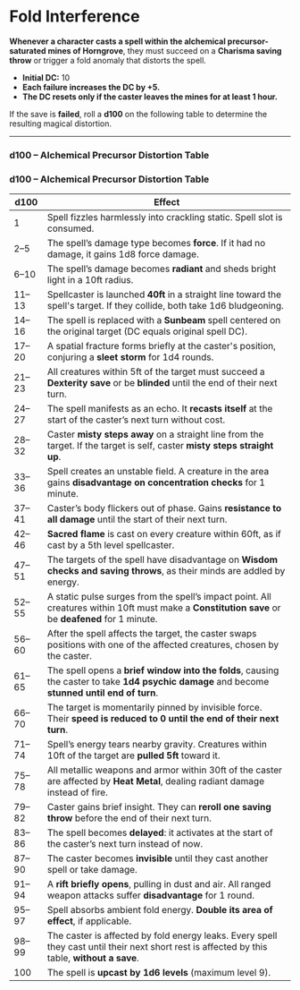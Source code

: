 # Fold Interference

**Whenever a character casts a spell within the alchemical precursor-saturated mines of Horngrove**, they must succeed on a **Charisma saving throw** or trigger a fold anomaly that distorts the spell.

- **Initial DC:** 10
- **Each failure increases the DC by +5.**
- **The DC resets only if the caster leaves the mines for at least 1 hour.**

If the save is **failed**, roll a **d100** on the following table to determine the resulting magical distortion.

---

### d100 – Alchemical Precursor Distortion Table

### d100 – Alchemical Precursor Distortion Table

| d100  | Effect                                                                                                                                            |
| ----- | ------------------------------------------------------------------------------------------------------------------------------------------------- |
| 1     | Spell fizzles harmlessly into crackling static. Spell slot is consumed.                                                                           |
| 2–5   | The spell’s damage type becomes **force**. If it had no damage, it gains 1d8 force damage.                                                        |
| 6–10  | The spell’s damage becomes **radiant** and sheds bright light in a 10ft radius.                                                                   |
| 11–13 | Spellcaster is launched **40ft** in a straight line toward the spell's target. If they collide, both take 1d6 bludgeoning.                        |
| 14–16 | The spell is replaced with a **Sunbeam** spell centered on the original target (DC equals original spell DC).                                     |
| 17–20 | A spatial fracture forms briefly at the caster's position, conjuring a **sleet storm** for 1d4 rounds.                                            |
| 21–23 | All creatures within 5ft of the target must succeed a **Dexterity save** or be **blinded** until the end of their next turn.                      |
| 24–27 | The spell manifests as an echo. It **recasts itself** at the start of the caster’s next turn without cost.                                        |
| 28–32 | Caster **misty steps away** on a straight line from the target. If the target is self, caster **misty steps straight up**.                        |
| 33–36 | Spell creates an unstable field. A creature in the area gains **disadvantage on concentration checks** for 1 minute.                              |
| 37–41 | Caster’s body flickers out of phase. Gains **resistance to all damage** until the start of their next turn.                                       |
| 42–46 | **Sacred flame** is cast on every creature within 60ft, as if cast by a 5th level spellcaster.                                                    |
| 47–51 | The targets of the spell have disadvantage on **Wisdom checks and saving throws**, as their minds are addled by energy.                           |
| 52–55 | A static pulse surges from the spell’s impact point. All creatures within 10ft must make a **Constitution save** or be **deafened** for 1 minute. |
| 56–60 | After the spell affects the target, the caster swaps positions with one of the affected creatures, chosen by the caster.                          |
| 61–65 | The spell opens a **brief window into the folds**, causing the caster to take **1d4 psychic damage** and become **stunned until end of turn**.    |
| 66–70 | The target is momentarily pinned by invisible force. Their **speed is reduced to 0 until the end of their next turn**.                            |
| 71–74 | Spell’s energy tears nearby gravity. Creatures within 10ft of the target are **pulled 5ft** toward it.                                            |
| 75–78 | All metallic weapons and armor within 30ft of the caster are affected by **Heat Metal**, dealing radiant damage instead of fire.                  |
| 79–82 | Caster gains brief insight. They can **reroll one saving throw** before the end of their next turn.                                               |
| 83–86 | The spell becomes **delayed**: it activates at the start of the caster’s next turn instead of now.                                                |
| 87–90 | The caster becomes **invisible** until they cast another spell or take damage.                                                                    |
| 91–94 | A **rift briefly opens**, pulling in dust and air. All ranged weapon attacks suffer **disadvantage** for 1 round.                                 |
| 95–97 | Spell absorbs ambient fold energy. **Double its area of effect**, if applicable.                                                                  |
| 98–99 | The caster is affected by fold energy leaks. Every spell they cast until their next short rest is affected by this table, **without a save**.     |
| 100   | The spell is **upcast by 1d6 levels** (maximum level 9).                                                                                          |
